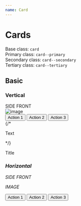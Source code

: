 ```yaml
---
name: Card
---
```



# Cards

Base class: `card`  
Primary class: `card--primary`  
Secondary class: `card--secondary`  
Tertiary class: `card--tertiary`

## Basic

### Vertical

<DocumentationWrapper>
  <div style={{ height: 40 + 'rem', width: 18 + 'rem' }} class="card card--vertical">
    <div class="card__side card__side--front m-rounded-ty m-sw-sm--dark">
      <div class="card__title card__title--fixed m-primary u-tc">SIDE FRONT</div>
      <div class="card__picture">
        <img src={image} alt="image" />
      </div>
      <div class="card__actions">
        <button class="btn u-pv-md m-primary">Action 1</button>
        <button class="btn u-pv-md m-secondary">Action 2</button>
        <button class="btn u-pv-md m-tertiary">Action 3</button>
      </div>
    </div>
    {/* <div class="card__side card__side--back m-rounded-ty m-sw-sm--dark">
      <p class="m-text-secondary">Text</p>
    </div> */}
  </div>
  <div style={{ height: 40 + 'rem', width: 18 + 'rem' }} class="card card--vertical">
    <div class="card__side card__side--front m-rounded-ty m-sw-sm--dark m-bg-gd-primary--rb m-ov-b-v-sk-40 ">
      <p class="m-text-primary-dark m-etched-text-primary-light m-fsize-sm">Title</p>
      <div className="m-abs-center">
         <i className="fa fa-search m-fsize-xh m-text-primary-dark m-etched-text-primary-light" />
      </div>
      <div className="card__footer m-padding-xt u-justify-end">
        <i className="fa fa-search m-text-white" />
      </div>
    </div>

  </div>
</DocumentationWrapper>

### Horizontal

<DocumentationWrapper>
  <div style={{ height: 20 + 'rem' }} class="card card--horizontal m-r1 m-sw-sm--dark">
    <div class="card__side card__side--front">
      <p>SIDE FRONT</p>
      <p>IMAGE</p>
      <div class="card__actions">
        <button class="btn m-primary">Action 1</button>
        <button class="btn m-secondary">Action 2</button>
        <button class="btn m-tertiary">Action 3</button>
      </div>
    </div>
  </div>
</DocumentationWrapper>
